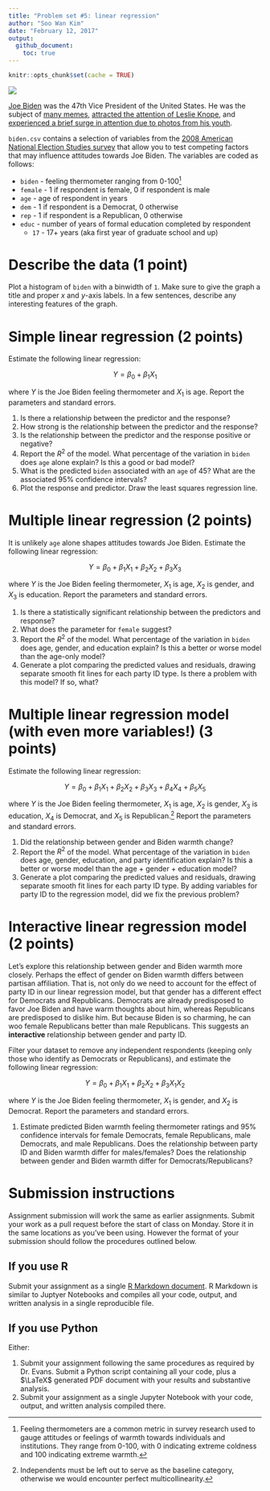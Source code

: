 ```yaml
---
title: "Problem set #5: linear regression"
author: "Soo Wan Kim"
date: "February 12, 2017"
output:
  github_document:
    toc: true
---
```


```r
knitr::opts_chunk$set(cache = TRUE)
```

![](https://s3.amazonaws.com/media.thecrimson.com/photos/2014/10/02/103651_1299339.jpg)

[Joe Biden](https://en.wikipedia.org/wiki/Joe_Biden) was the 47th Vice President of the United States. He was the subject of [many memes](http://distractify.com/trending/2016/11/16/best-of-joe-and-obama-memes), [attracted the attention of Leslie Knope](https://www.youtube.com/watch?v=NvbMB_GGR6s), and [experienced a brief surge in attention due to photos from his youth](http://www.huffingtonpost.com/entry/joe-young-hot_us_58262f53e4b0c4b63b0c9e11).

`biden.csv` contains a selection of variables from the [2008 American National Election Studies survey](http://www.electionstudies.org/) that allow you to test competing factors that may influence attitudes towards Joe Biden. The variables are coded as follows:

* `biden` - feeling thermometer ranging from 0-100^[Feeling thermometers are a common metric in survey research used to gauge attitudes or feelings of warmth towards individuals and institutions. They range from 0-100, with 0 indicating extreme coldness and 100 indicating extreme warmth.]
* `female` - 1 if respondent is female, 0 if respondent is male
* `age` - age of respondent in years
* `dem` - 1 if respondent is a Democrat, 0 otherwise
* `rep` - 1 if respondent is a Republican, 0 otherwise
* `educ` - number of years of formal education completed by respondent
    * `17` - 17+ years (aka first year of graduate school and up)

# Describe the data (1 point)

Plot a histogram of `biden` with a binwidth of `1`. Make sure to give the graph a title and proper $x$ and $y$-axis labels. In a few sentences, describe any interesting features of the graph.

# Simple linear regression (2 points)

Estimate the following linear regression:

$$Y = \beta_0 + \beta_{1}X_1$$

where $Y$ is the Joe Biden feeling thermometer and $X_1$ is age. Report the parameters and standard errors.

1. Is there a relationship between the predictor and the response?
1. How strong is the relationship between the predictor and the response?
1. Is the relationship between the predictor and the response positive or negative?
1. Report the $R^2$ of the model. What percentage of the variation in `biden` does `age` alone explain? Is this a good or bad model?
1. What is the predicted `biden` associated with an `age` of 45? What are the associated 95% confidence intervals?
1. Plot the response and predictor. Draw the least squares regression line.

# Multiple linear regression (2 points)

It is unlikely `age` alone shapes attitudes towards Joe Biden. Estimate the following linear regression:

$$Y = \beta_0 + \beta_{1}X_1 + \beta_{2}X_2 + \beta_{3}X_3$$

where $Y$ is the Joe Biden feeling thermometer, $X_1$ is age, $X_2$ is gender, and $X_3$ is education. Report the parameters and standard errors.

1. Is there a statistically significant relationship between the predictors and response?
1. What does the parameter for `female` suggest?
1. Report the $R^2$ of the model. What percentage of the variation in `biden` does age, gender, and education explain? Is this a better or worse model than the age-only model?
1. Generate a plot comparing the predicted values and residuals, drawing separate smooth fit lines for each party ID type. Is there a problem with this model? If so, what?

# Multiple linear regression model (with even more variables!) (3 points)

Estimate the following linear regression:

$$Y = \beta_0 + \beta_{1}X_1 + \beta_{2}X_2 + \beta_{3}X_3 + \beta_{4}X_4 + \beta_{5}X_5$$

where $Y$ is the Joe Biden feeling thermometer, $X_1$ is age, $X_2$ is gender, $X_3$ is education, $X_4$ is Democrat, and $X_5$ is Republican.^[Independents must be left out to serve as the baseline category, otherwise we would encounter perfect multicollinearity.] Report the parameters and standard errors.

1. Did the relationship between gender and Biden warmth change?
1. Report the $R^2$ of the model. What percentage of the variation in `biden` does age, gender, education, and party identification explain? Is this a better or worse model than the age + gender + education model?
1. Generate a plot comparing the predicted values and residuals, drawing separate smooth fit lines for each party ID type. By adding variables for party ID to the regression model, did we fix the previous problem?

# Interactive linear regression model (2 points)

Let's explore this relationship between gender and Biden warmth more closely. Perhaps the effect of gender on Biden warmth differs between partisan affiliation. That is, not only do we need to account for the effect of party ID in our linear regression model, but that gender has a different effect for Democrats and Republicans. Democrats are already predisposed to favor Joe Biden and have warm thoughts about him, whereas Republicans are predisposed to dislike him. But because Biden is so charming, he can woo female Republicans better than male Republicans. This suggests an **interactive** relationship between gender and party ID.

Filter your dataset to remove any independent respondents (keeping only those who identify as Democrats or Republicans), and estimate the following linear regression:

$$Y = \beta_0 + \beta_{1}X_1 + \beta_{2}X_2 + \beta_{3}X_{1}X_{2}$$

where $Y$ is the Joe Biden feeling thermometer, $X_1$ is gender, and $X_2$ is Democrat. Report the parameters and standard errors.

1. Estimate predicted Biden warmth feeling thermometer ratings and 95% confidence intervals for female Democrats, female Republicans, male Democrats, and male Republicans. Does the relationship between party ID and Biden warmth differ for males/females? Does the relationship between gender and Biden warmth differ for Democrats/Republicans?

# Submission instructions

Assignment submission will work the same as earlier assignments. Submit your work as a pull request before the start of class on Monday. Store it in the same locations as you've been using. However the format of your submission should follow the procedures outlined below.

## If you use R

Submit your assignment as a single [R Markdown document](http://rmarkdown.rstudio.com/). R Markdown is similar to Juptyer Notebooks and compiles all your code, output, and written analysis in a single reproducible file.

## If you use Python

Either:

1. Submit your assignment following the same procedures as required by Dr. Evans. Submit a Python script containing all your code, plus a $\LaTeX$ generated PDF document with your results and substantive analysis.
1. Submit your assignment as a single Jupyter Notebook with your code, output, and written analysis compiled there.

    